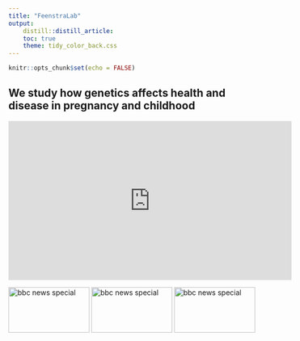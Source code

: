 ---
title: "FeenstraLab"
output:
    distill::distill_article:
    toc: true
    theme: tidy_color_back.css
---
```{r setup, include=FALSE}
knitr::opts_chunk$set(echo = FALSE)
```

## We study how genetics affects health and disease in pregnancy and childhood

<iframe width="560" height="315" src="https://www.youtube.com/embed/6A5EpqqDOdk" frameborder="0" allowfullscreen></iframe>



<div style="width: 2000px; height: 90px;">
<img src="./images/dna.jpg" width="160" height="90" alt="bbc news special" />
<img src="./images/dna.jpg" width="160" height="90" alt="bbc news special" />
<img src="./images/dna.jpg" width="160" height="90" alt="bbc news special" />
</div>




